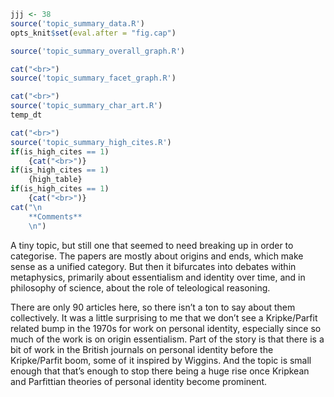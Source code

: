 ```r
jjj <- 38
source('topic_summary_data.R')
opts_knit$set(eval.after = "fig.cap")
```

```r
source('topic_summary_overall_graph.R')
```

```r
cat("<br>")
source('topic_summary_facet_graph.R')
```

```r
cat("<br>")
source('topic_summary_char_art.R')
temp_dt
```

```r
cat("<br>")
source('topic_summary_high_cites.R')
if(is_high_cites == 1)
	{cat("<br>")}
if(is_high_cites == 1)
	{high_table}
if(is_high_cites == 1)
	{cat("<br>")}
cat("\n
	**Comments**
	\n")
```

A tiny topic, but still one that seemed to need breaking up in order to categorise. The papers are mostly about origins and ends, which make sense as a unified category. But then it bifurcates into debates within metaphysics, primarily about essentialism and identity over time, and in philosophy of science, about the role of teleological reasoning. 

There are only 90 articles here, so there isn't a ton to say about them collectively. It was a little surprising to me that we don't see a Kripke/Parfit related bump in the 1970s for work on personal identity, especially since so much of the work is on origin essentialism. Part of the story is that there is a bit of work in the British journals on personal identity before the Kripke/Parfit boom, some of it inspired by Wiggins. And the topic is small enough that that's enough to stop there being a huge rise once Kripkean and Parfittian theories of personal identity become prominent.
